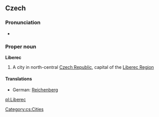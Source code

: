==Czech==
{{wikipedia}}

===Pronunciation===
* {{IPA|/ˈlɪbɛrɛts/}}

===Proper noun===
'''Liberec'''

# A city in north-central [[Czech Republic]], capital of the [[w:Liberec Region|Liberec Region]]

====Translations====
* German: [[Reichenberg]]

[[Category:cs:Cities]]

[[pl:Liberec]]
